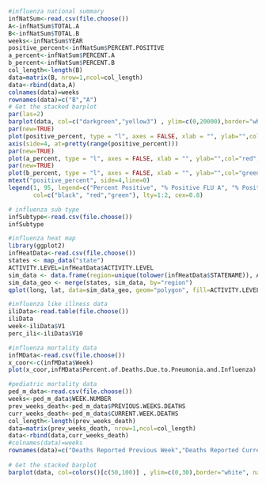```r
#influenza national summary
infNatSum<-read.csv(file.choose())
A<-infNatSum$TOTAL.A
B<-infNatSum$TOTAL.B
weeks<-infNatSum$YEAR
positive_percent<-infNatSum$PERCENT.POSITIVE
a_percent<-infNatSum$PERCENT.A
b_percent<-infNatSum$PERCENT.B
col_length<-length(B)
data=matrix(B, nrow=1,ncol=col_length)
data<-rbind(data,A)
colnames(data)=weeks
rownames(data)=c("B","A")
# Get the stacked barplot
par(las=2)
barplot(data, col=c("darkgreen","yellow3") , ylim=c(0,20000),border="white",space=0.100, legend=rownames(data), font.axis=1, xlab="Week", ylab="Number of Positive Specimens",font.lab=2)
par(new=TRUE)
plot(positive_percent, type = "l", axes = FALSE, xlab = "", ylab="",col="black", font.axis=1)
axis(side=4, at=pretty(range(positive_percent)))
par(new=TRUE)
plot(a_percent, type = "l", axes = FALSE, xlab = "", ylab="",col="red", font.axis=1)
par(new=TRUE)
plot(b_percent, type = "l", axes = FALSE, xlab = "", ylab="",col="green", font.axis=1)
mtext("positive_percent", side=4,line=0)
legend(1, 95, legend=c("Percent Positive", "% Positive FLU A", "% Positive FLU B"),
       col=c("black", "red","green"), lty=1:2, cex=0.8)
```

```r
# influenza sub type
infSubtype<-read.csv(file.choose())
infSubtype

```

```r
#influenza heat map
library(ggplot2)
infHeatData<-read.csv(file.choose())
states <- map_data("state")
ACTIVITY.LEVEL=infHeatData$ACTIVITY.LEVEL
sim_data <- data.frame(region=unique(tolower(infHeatData$STATENAME)), ACTIVITY.LEVEL)
sim_data_geo <- merge(states, sim_data, by="region")
qplot(long, lat, data=sim_data_geo, geom="polygon", fill=ACTIVITY.LEVEL, group=group)
```

```r
#influenza like illness data
iliData<-read.table(file.choose())
iliData
week<-iliData$V1
perc_ili<-iliData$V10
```

```r
#influenza mortality data
infMData<-read.csv(file.choose())
x_coor<-c(infMData$Week)
plot(x_coor,infMData$Percent.of.Deaths.Due.to.Pneumonia.and.Influenza)
```

```r
#pediatric mortality data
ped_m_data<-read.csv(file.choose())
weeks<-ped_m_data$WEEK.NUMBER
prev_weeks_death<-ped_m_data$PREVIOUS.WEEKS.DEATHS
curr_weeks_death<-ped_m_data$CURRENT.WEEK.DEATHS
col_length<-length(prev_weeks_death)
data=matrix(prev_weeks_death, nrow=1,ncol=col_length)
data<-rbind(data,curr_weeks_death)
#colnames(data)=weeks
rownames(data)=c("Deaths Reported Previous Week","Deaths Reported Current Week")
 
# Get the stacked barplot
barplot(data, col=colors()[c(50,100)] , ylim=c(0,30),border="white", names.arg=weeks,space=0.100, legend=rownames(data), font.axis=1, xlab="Week of Death", ylab="number of deaths",font.lab=2)
```

